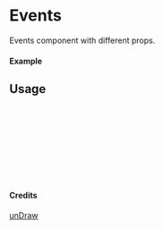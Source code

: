 
<Meta of={Events} title="unDraw/Events" />

# Events

Events component with different props.

#### Example

<Canvas of={Events.Primary} />

## Usage

```ts
import { Events } from "yadl-ui";

const Example = () => {
  return (
      <Events />
  );
};

export default Example;
```

#### Credits
[unDraw](https://undraw.co/illustrations)
